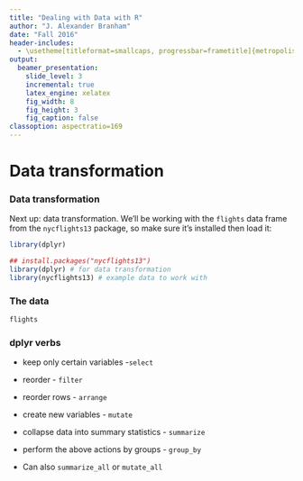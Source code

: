```yaml
---
title: "Dealing with Data with R"
author: "J. Alexander Branham"
date: "Fall 2016"
header-includes: 
  - \usetheme[titleformat=smallcaps, progressbar=frametitle]{metropolis}
output: 
  beamer_presentation:
    slide_level: 3
    incremental: true
    latex_engine: xelatex
    fig_width: 8
    fig_height: 3
    fig_caption: false
classoption: aspectratio=169
---
```



# Data transformation 
### Data transformation

Next up: data transformation. We'll be working with the `flights` data
frame from the `nycflights13` package, so make sure it's installed
then load it:
```r
library(dplyr)
```

```r
## install.packages("nycflights13")
library(dplyr) # for data transformation
library(nycflights13) # example data to work with
```

### The data
```r
flights
```

### dplyr verbs
* keep only certain variables -`select`
* reorder - `filter`
* reorder rows - `arrange`
* create new variables - `mutate`
* collapse data into summary statistics - `summarize`

* perform the above actions by groups - `group_by`
* Can also `summarize_all` or `mutate_all`

